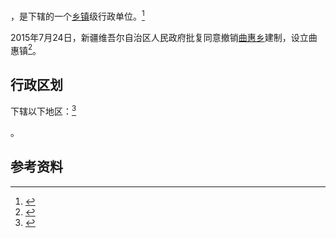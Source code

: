 {{中国乡级行政区|65/28/28/201/000}}

'''{{PAGENAMEBASE}}'''，是{{PRC admin/fullname|65/28/28/201/000|3}}下辖的一个[[乡镇|乡镇]]级行政单位。<ref>{{PRC admin/ref sgc|{{PRC admin/parent|65/28/28/201/000}}}}</ref>

2015年7月24日，新疆维吾尔自治区人民政府批复同意撤销[[曲惠乡|曲惠乡]]建制，设立曲惠镇<ref>{{Cite web |url=http://www.xjmca.gov.cn/xzqhtzgg/28873.jhtml |title=新疆维吾尔自治区人民政府关于同意和硕县曲惠乡撤乡设镇的批复（新政函〔2015〕183号） |access-date=2017-09-20 |archive-url=https://web.archive.org/web/20170921001825/http://www.xjmca.gov.cn/xzqhtzgg/28873.jhtml |archive-date=2017-09-21 |dead-url=yes }}</ref>。

== 行政区划 ==

{{PAGENAMEBASE}}下辖以下地区：<ref>{{PRC admin/ref sgc|65/28/28/201/000}}</ref>

{{PRC admin/children|65/28/28/201/000}}。

== 参考资料 ==

{{reflist}}

{{PRC admin/navcat|65/28/28/201/000}}
{{新疆行政区划小作品}}